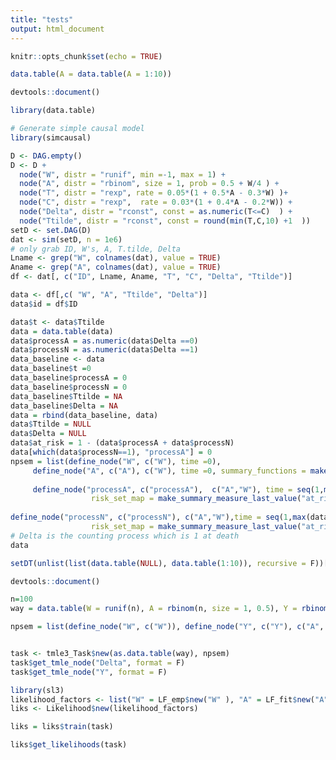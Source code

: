 ```yaml
---
title: "tests"
output: html_document
---
```


```r
knitr::opts_chunk$set(echo = TRUE)
```

```r
data.table(A = data.table(A = 1:10))

```

```r

devtools::document()

```


```r
library(data.table)

# Generate simple causal model
library(simcausal)

D <- DAG.empty()
D <- D +
  node("W", distr = "runif", min =-1, max = 1) +
  node("A", distr = "rbinom", size = 1, prob = 0.5 + W/4 ) +
  node("T", distr = "rexp", rate = 0.05*(1 + 0.5*A - 0.3*W) )+
  node("C", distr = "rexp",  rate = 0.03*(1 + 0.4*A - 0.2*W)) +
  node("Delta", distr = "rconst", const = as.numeric(T<=C)  ) +
  node("Ttilde", distr = "rconst", const = round(min(T,C,10) +1  ))
setD <- set.DAG(D)
dat <- sim(setD, n = 1e6)
# only grab ID, W's, A, T.tilde, Delta
Lname <- grep("W", colnames(dat), value = TRUE)
Aname <- grep("A", colnames(dat), value = TRUE)
df <- dat[, c("ID", Lname, Aname, "T", "C", "Delta", "Ttilde")]

data <- df[,c( "W", "A", "Ttilde", "Delta")]
data$id = df$ID

data$t <- data$Ttilde 
data = data.table(data)
data$processA = as.numeric(data$Delta ==0)
data$processN = as.numeric(data$Delta ==1)
data_baseline <- data
data_baseline$t =0
data_baseline$processA = 0
data_baseline$processN = 0
data_baseline$Ttilde = NA
data_baseline$Delta = NA
data = rbind(data_baseline, data)
data$Ttilde = NULL
data$Delta = NULL
data$at_risk = 1 - (data$processA + data$processN)
data[which(data$processN==1), "processA"] = 0
npsem = list(define_node("W", c("W"), time =0), 
     define_node("A", c("A"), c("W"), time =0, summary_functions = make_summary_measure_baseline(c("W"))),
     
     define_node("processA", c("processA"),  c("A","W"), time = seq(1,max(data$t)), summary_functions = make_summary_measure_baseline(c("A", "W")),
                  risk_set_map = make_summary_measure_last_value("at_risk", strict_past  = T), missing_row_implies_not_at_risk = F),
     
define_node("processN", c("processN"), c("A","W"),time = seq(1,max(data$t)), summary_functions = make_summary_measure_baseline(c("A", "W")),
                  risk_set_map = make_summary_measure_last_value("at_risk", strict_past = T), missing_row_implies_not_at_risk = F))
# Delta is the counting process which is 1 at death
data
```


 
```r
setDT(unlist(list(data.table(NULL), data.table(1:10)), recursive = F))[]

```

```r
devtools::document()

```


```r
n=100
way = data.table(W = runif(n), A = rbinom(n, size = 1, 0.5), Y = rbinom(n, size =1, 0.5), Delta =rbinom(n, size = 1, 0.5) )

```

```r

npsem = list(define_node("W", c("W")), define_node("Y", c("Y"), c("A", "W"), censoring_node = define_node("Delta", "Delta") ), define_node("A", c("A"), c("W")), define_node("Delta", "Delta"))


task <- tmle3_Task$new(as.data.table(way), npsem)
task$get_tmle_node("Delta", format = F)
task$get_tmle_node("Y", format = F)


```


```r
library(sl3)
likelihood_factors <- list("W" = LF_emp$new("W" ), "A" = LF_fit$new("A", make_learner(Lrnr_glm)), "Y" =  LF_fit$new("Y", make_learner(Lrnr_glm), type = "mean"))
liks <- Likelihood$new(likelihood_factors)
```

```r
liks = liks$train(task)

liks$get_likelihoods(task)
```
